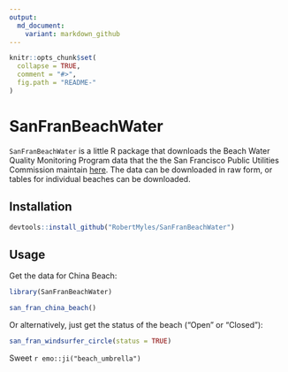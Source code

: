 ```yaml
---
output:
  md_document:
    variant: markdown_github
---
```


<!-- README.md is generated from README.Rmd. Please edit that file -->

```r
knitr::opts_chunk$set(
  collapse = TRUE,
  comment = "#>",
  fig.path = "README-"
)
```

# SanFranBeachWater

`SanFranBeachWater` is a little R package that downloads the Beach Water Quality Monitoring Program data that the the San Francisco Public Utilities Commission maintain [here](http://sfwater.org/cfapps/lims/beachmain1.cfm). The data can be downloaded in raw form, or tables for individual beaches can be downloaded. 

## Installation

```r
devtools::install_github("RobertMyles/SanFranBeachWater")
```

## Usage  

Get the data for China Beach:  

```r
library(SanFranBeachWater)

san_fran_china_beach()

```

Or alternatively, just get the status of the beach ("Open" or "Closed"): 

```r
san_fran_windsurfer_circle(status = TRUE)
```

Sweet `r emo::ji("beach_umbrella")`
